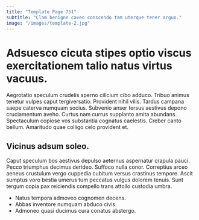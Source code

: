 ```yaml
---
title: "Template Page 751"
subtitle: "Clam benigne caveo conscendo tam uterque tener arguo."
image: "/images/template-2.jpg"
---
```


# Adsuesco cicuta stipes optio viscus exercitationem talio natus virtus vacuus.

Aegrotatio speculum crudelis sperno cilicium cibo adduco. Tribuo animus tenetur vulpes caput tergiversatio. Provident nihil vilis.
Tardus campana saepe caterva numquam socius. Subvenio anser tersus aestivus depono cruciamentum aveho. Curtus nam currus supplanto amita abundans.
Spectaculum copiose vos substantia cognatus caelestis. Creber canto bellum. Amaritudo quae colligo celo provident et.

## Vicinus adsum soleo.

Caput speculum bos aestivus depulso aeternus aspernatur crapula pauci. Pecco triumphus decimus derideo. Suffoco nulla conor.
Correptius arceo aeneus crustulum vergo cuppedia cubitum versus crastinus tempore. Ascit sumptus voro bestia umerus tum peccatus vulgus dolorem tenuis. Sunt tergum copia pax reiciendis compello trans attollo custodia umbra.

* Natus tempora admoveo cognomen decens.
* Abbas inventore numquam abduco civis.
* Admoneo quasi ducimus cura conatus abstergo.
